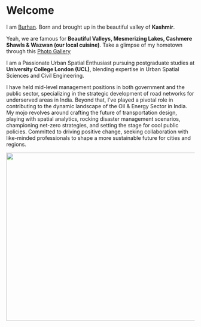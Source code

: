 # Welcome {.unnumbered}

I am [Burhan](https://www.linkedin.com/in/burhanahmadwani/). Born and brought up in the beautiful valley of **Kashmir**.

Yeah, we are famous for **Beautiful Valleys, Mesmerizing Lakes, Cashmere Shawls & Wazwan (our local cuisine)**. Take a glimpse of my hometown through this [Photo Gallery](https://stock.adobe.com/uk/search?k=kashmir)

I am a Passionate Urban Spatial Enthusiast pursuing postgraduate studies at **University College London (UCL)**, blending expertise in Urban Spatial Sciences and Civil Engineering.

I have held mid-level management positions in both government and the public sector, specializing in the strategic development of road networks for underserved areas in India. Beyond that, I've played a pivotal role in contributing to the dynamic landscape of the Oil & Energy Sector in India.
My mojo revolves around crafting the future of transportation design, playing with spatial analytics, rocking disaster management scenarios, championing net-zero strategies, and setting the stage for cool public policies.
Committed to driving positive change, seeking collaboration with like-minded professionals to shape a more sustainable future for cities and regions.


<figure align="center" class="figure-with-border" style="margin: 0;">
![](general_images/personal_ucl.png){width="720" height="450"}
